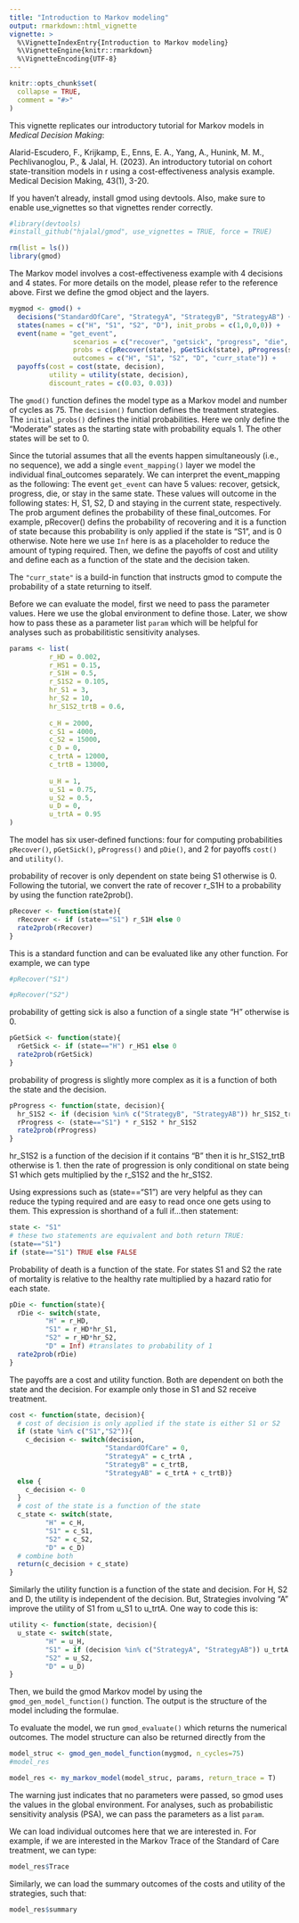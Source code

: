 ```yaml
---
title: "Introduction to Markov modeling"
output: rmarkdown::html_vignette
vignette: >
  %\VignetteIndexEntry{Introduction to Markov modeling}
  %\VignetteEngine{knitr::rmarkdown}
  %\VignetteEncoding{UTF-8}
---
```


```r
knitr::opts_chunk$set(
  collapse = TRUE,
  comment = "#>"
)
```

This vignette replicates our introductory tutorial for Markov models in *Medical Decision Making*:  

Alarid-Escudero, F., Krijkamp, E., Enns, E. A., Yang, A., Hunink, M. M., Pechlivanoglou, P., & Jalal, H. (2023). An introductory tutorial on cohort state-transition models in r using a cost-effectiveness analysis example. Medical Decision Making, 43(1), 3-20.

If you haven't already, install gmod using devtools.  Also, make sure to enable use_vignettes so that vignettes render correctly.
```r
#library(devtools)
#install_github("hjalal/gmod", use_vignettes = TRUE, force = TRUE)
```

```r
rm(list = ls())
library(gmod)
```

The Markov model involves a cost-effectiveness example with 4 decisions and 4 states. For more details on the model, please refer to the reference above. First we define the gmod object and the layers. 
```r
mygmod <- gmod() + 
  decisions("StandardOfCare", "StrategyA", "StrategyB", "StrategyAB") + 
  states(names = c("H", "S1", "S2", "D"), init_probs = c(1,0,0,0)) +  
  event(name = "get_event",  
                scenarios = c("recover", "getsick", "progress", "die", "stay"), 
                probs = c(pRecover(state), pGetSick(state), pProgress(state, decision), pDie(state), Inf), 
                outcomes = c("H", "S1", "S2", "D", "curr_state")) +  
  payoffs(cost = cost(state, decision), 
          utility = utility(state, decision),
          discount_rates = c(0.03, 0.03))
```

The `gmod()` function defines the model type as a Markov model and number of cycles as 75. The `decision()` function defines the treatment strategies.  The `initial_probs()` defines the initial probabilities. Here we only define the "Moderate" states as the starting state with probability equals 1. The other states will be set to 0. 

Since the tutorial assumes that all the events happen simultaneously (i.e., no sequence), we add a single `event_mapping()` layer we model the individual final_outcomes separately.  We can interpret the event_mapping as the following: The event `get_event` can have 5 values: recover, getsick, progress, die, or stay in the same state.  These values will outcome in the following states: H, S1, S2, D and staying in the current state, respectively. The prob argument defines the probability of these final_outcomes.  For example, pRecover() defins the probability of recovering and it is a function of state because this probability is only applied if the state is "S1", and is 0 otherwise. Note here we use `Inf` here is as a placeholder to reduce the amount of typing required. Then, we define the payoffs of cost and utility and define each as a function of the state and the decision taken.

The `"curr_state"` is a build-in function that instructs gmod to compute the probability of a state returning to itself.

Before we can evaluate the model, first we need to pass the parameter values. Here we use the global environment to define those. Later, we show how to pass these as a parameter list `param` which will be helpful for analyses such as probabilitistic sensitivity analyses. 
```r
params <- list(
          r_HD = 0.002,
          r_HS1 = 0.15,
          r_S1H = 0.5,
          r_S1S2 = 0.105,
          hr_S1 = 3,
          hr_S2 = 10,
          hr_S1S2_trtB = 0.6,
          
          c_H = 2000,
          c_S1 = 4000,
          c_S2 = 15000,
          c_D = 0,
          c_trtA = 12000,
          c_trtB = 13000,
          
          u_H = 1,
          u_S1 = 0.75,
          u_S2 = 0.5,
          u_D = 0,
          u_trtA = 0.95
)
```


The model has six user-defined functions: four for computing probabilities `pRecover()`, `pGetSick()`, `pProgress()` and `pDie()`, and 2 for payoffs `cost()` and `utility()`.  

probability of recover is only dependent on state being S1 otherwise is 0.  Following the tutorial, we convert the rate of recover r_S1H to a probability by using the function rate2prob().
```r
pRecover <- function(state){
  rRecover <- if (state=="S1") r_S1H else 0
  rate2prob(rRecover)
}
```
This is a standard function and can be evaluated like any other function.  For example, we can type
```r
#pRecover("S1")

#pRecover("S2")
```

probability of getting sick is also a function of a single state "H" otherwise is 0.
```r
pGetSick <- function(state){
  rGetSick <- if (state=="H") r_HS1 else 0
  rate2prob(rGetSick)
}
```

probability of progress is slightly more complex as it is a function of both the state and the decision.  
```r
pProgress <- function(state, decision){
  hr_S1S2 <- if (decision %in% c("StrategyB", "StrategyAB")) hr_S1S2_trtB else 1
  rProgress <- (state=="S1") * r_S1S2 * hr_S1S2
  rate2prob(rProgress)
}
```
hr_S1S2 is a function of the decision if it contains "B" then it is hr_S1S2_trtB otherwise is 1.  then the rate of progression is only conditional on state being S1 which gets multiplied by the r_S1S2 and the hr_S1S2.

Using expressions such as (state=="S1") are very helpful as they can reduce the typing required and are easy to read once one gets using to them.  This expression is shorthand of a full if...then statement: 

```r
state <- "S1"
# these two statements are equivalent and both return TRUE:
(state=="S1")
if (state=="S1") TRUE else FALSE

```

Probability of death is a function of the state. For states S1 and S2 the rate of mortality is relative to the healthy rate multiplied by a hazard ratio for each state.
```r
pDie <- function(state){
  rDie <- switch(state, 
         "H" = r_HD,
         "S1" = r_HD*hr_S1,
         "S2" = r_HD*hr_S2,
         "D" = Inf) #translates to probability of 1
  rate2prob(rDie)
}
```

The payoffs are a cost and utility function. Both are dependent on both the state and the decision. For example only those in S1 and S2 receive treatment.
```r
cost <- function(state, decision){
  # cost of decision is only applied if the state is either S1 or S2
  if (state %in% c("S1","S2")){
    c_decision <- switch(decision,
                        "StandardOfCare" = 0,
                        "StrategyA" = c_trtA ,
                        "StrategyB" = c_trtB,
                        "StrategyAB" = c_trtA + c_trtB)}
  else {
    c_decision <- 0
  }
  # cost of the state is a function of the state
  c_state <- switch(state, 
         "H" = c_H,
         "S1" = c_S1,
         "S2" = c_S2,
         "D" = c_D)
  # combine both
  return(c_decision + c_state)
}
```

Similarly the utility function is a function of the state and decision. For H, S2 and D, the utility is independent of the decision. But, Strategies involving "A" improve the utility of S1 from u_S1 to u_trtA. One way to code this is:
```r
utility <- function(state, decision){
  u_state <- switch(state, 
         "H" = u_H,
         "S1" = if (decision %in% c("StrategyA", "StrategyAB")) u_trtA else u_S1,
         "S2" = u_S2,
         "D" = u_D)
}
```

Then, we build the gmod Markov model by using the `gmod_gen_model_function()` function.
The output is the structure of the model including the formulae.  

To evaluate the model, we run `gmod_evaluate()` which returns the numerical outcomes. 
The model structure can also be returned directly from the 
```r
model_struc <- gmod_gen_model_function(mygmod, n_cycles=75)
#model_res
```

```r
model_res <- my_markov_model(model_struc, params, return_trace = T)
```

The warning just indicates that no parameters were passed, so gmod uses the values in the global environment.  For analyses, such as probabilistic sensitivity analysis (PSA), we can pass the parameters as a list `param`. 

We can load individual outcomes here that we are interested in. For example, if we are interested in the Markov Trace of the Standard of Care treatment, we can type: 
```r
model_res$Trace
```

Similarly, we can load the summary outcomes of the costs and utility of the strategies, such that:
```r
model_res$summary
```


